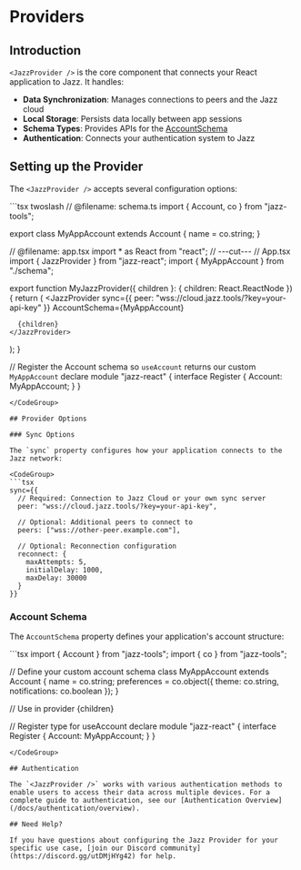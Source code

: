 

# Providers

## Introduction

`<JazzProvider />` is the core component that connects your React application to Jazz. It handles:

- **Data Synchronization**: Manages connections to peers and the Jazz cloud
- **Local Storage**: Persists data locally between app sessions
- **Schema Types**: Provides APIs for the [AccountSchema](/docs/schemas/accounts-and-migrations)
- **Authentication**: Connects your authentication system to Jazz

## Setting up the Provider 

The `<JazzProvider />` accepts several configuration options:

<CodeGroup>
```tsx twoslash
// @filename: schema.ts
import { Account, co } from "jazz-tools";

export class MyAppAccount extends Account {
  name = co.string;
}

// @filename: app.tsx
import * as React from "react";
// ---cut---
// App.tsx
import { JazzProvider } from "jazz-react";
import { MyAppAccount } from "./schema";

export function MyJazzProvider({ children }: { children: React.ReactNode }) {
  return (
    <JazzProvider
      sync={{ peer: "wss://cloud.jazz.tools/?key=your-api-key" }}
  AccountSchema={MyAppAccount}
>
      {children}
    </JazzProvider>
  );
}

// Register the Account schema so `useAccount` returns our custom `MyAppAccount`
declare module "jazz-react" {
  interface Register {
    Account: MyAppAccount;
  }
}
```
</CodeGroup>

## Provider Options

### Sync Options

The `sync` property configures how your application connects to the Jazz network:

<CodeGroup>
```tsx
sync={{
  // Required: Connection to Jazz Cloud or your own sync server
  peer: "wss://cloud.jazz.tools/?key=your-api-key",
  
  // Optional: Additional peers to connect to
  peers: ["wss://other-peer.example.com"],
  
  // Optional: Reconnection configuration
  reconnect: {
    maxAttempts: 5,
    initialDelay: 1000,
    maxDelay: 30000
  }
}}
```
</CodeGroup>

### Account Schema

The `AccountSchema` property defines your application's account structure:

<CodeGroup>
```tsx
import { Account } from "jazz-tools";
import { co } from "jazz-tools";

// Define your custom account schema
class MyAppAccount extends Account {
  name = co.string;
  preferences = co.object({
    theme: co.string,
    notifications: co.boolean
  });
}

// Use in provider
<JazzProvider AccountSchema={MyAppAccount}>
  {children}
</JazzProvider>

// Register type for useAccount
declare module "jazz-react" {
  interface Register {
    Account: MyAppAccount;
  }
}
```
</CodeGroup>

## Authentication

The `<JazzProvider />` works with various authentication methods to enable users to access their data across multiple devices. For a complete guide to authentication, see our [Authentication Overview](/docs/authentication/overview).

## Need Help?

If you have questions about configuring the Jazz Provider for your specific use case, [join our Discord community](https://discord.gg/utDMjHYg42) for help.